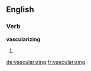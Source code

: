 ==English==

===Verb===
'''vascularizing'''

# {{present participle of|vascularize}}

[[de:vascularizing]]
[[fr:vascularizing]]